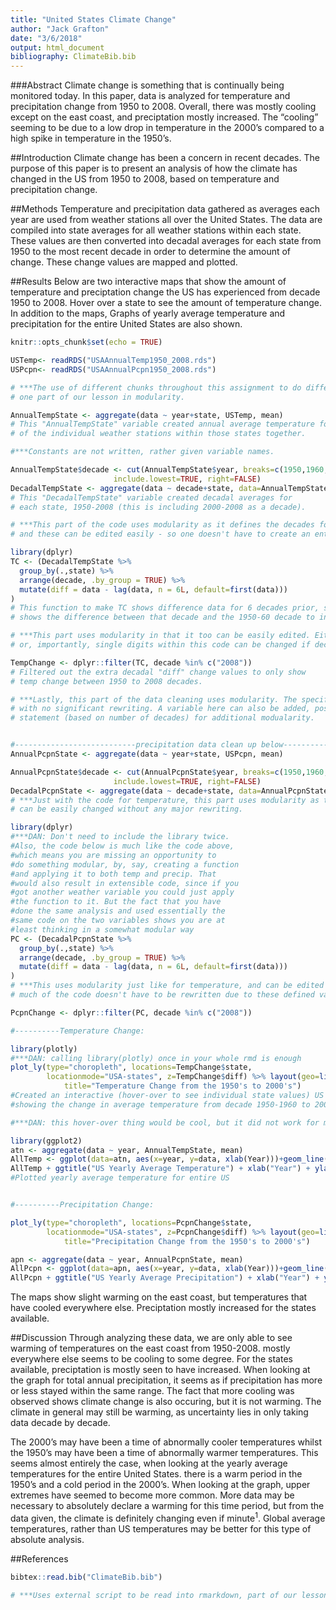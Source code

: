 ```yaml
---
title: "United States Climate Change"
author: "Jack Grafton"
date: "3/6/2018"
output: html_document
bibliography: ClimateBib.bib
---
```


<!--***DAN: Decenet use of Git in the sense that you have a few commits whch took place as you worked on the assignment. You could improve by making more informative commit messages (you used things like "commit2"). -->

<!--***DAN: Overall this shows some pretty sophisticated data manipulation, and is a well presented assignment, that addresses the question. So well done on what you did!

There are some indications of the beginning of modular thinking. But I took off two points for *skipping* the part of the assignment in which you were asked to insert comments in your code indicating where you had used some of the 10 rules of modularity (go back and reread the assignment pdf). As you know, the grade is based on effortfull completion of all parts of the assignment. You have certainly demonstrated enough effort overall. But you skipped one of the main parts of the assignment, so I cannot ignore that. I will allow you to go back and add in some comments indicating where you used some of the 10 rules of modularity, or where you could have, and then if you do that I wll give you back points. If you choose to do this, just revise your Rmd by adding the comments, and then push a revision to git and then let me know by email that you have done so and I will go back and have a look.-->



###Abstract
Climate change is something that is continually being monitored today. In this paper, data is analyzed for temperature and precipitation change from 1950 to 2008. Overall, there was mostly cooling except on the east coast, and preciptation mostly increased. The "cooling" seeming to be due to a low drop in temperature in the 2000's compared to a high spike in temperature in the 1950's. 


##Introduction
Climate change has been a concern in recent decades. The purpose of this paper is to present an analysis of how the climate has changed in the US from 1950 to 2008, based on temperature and precipitation change.

##Methods
Temperature and precipitation data gathered as averages each year are used from weather stations all over the United States. The data are compiled into state averages for all weather stations within each state. These values are then converted into decadal averages for each state from 1950 to the most recent decade in order to determine the amount of change. These change values are mapped and plotted.

##Results
Below are two interactive maps that show the amount of temperature and preciptation change the US has experienced from decade 1950 to 2008. Hover over a state to see the amount of temperature change. In addition to the maps, Graphs of yearly average temperature and precipitation for the entire United States are also shown.

```r
knitr::opts_chunk$set(echo = TRUE)
```

<!--***DAN:  I am glad to see chunk names, which helps with the modularity.-->


```r
USTemp<- readRDS("USAAnnualTemp1950_2008.rds")
USPcpn<- readRDS("USAAnnualPcpn1950_2008.rds")

# ***The use of different chunks throughout this assignment to do different tasks highlights
# one part of our lesson in modularity.
```


```r
AnnualTempState <- aggregate(data ~ year+state, USTemp, mean)
# This "AnnualTempState" variable created annual average temperature for each state by averaging all
# of the individual weather stations within those states together.

#***Constants are not written, rather given variable names.

AnnualTempState$decade <- cut(AnnualTempState$year, breaks=c(1950,1960,1970,1980,1990,2000,2008,2010), labels=c(1950,1960,1970,1980,1990,2000,2008), 
                       include.lowest=TRUE, right=FALSE)
DecadalTempState <- aggregate(data ~ decade+state, data=AnnualTempState, mean)
# This "DecadalTempState" variable created decadal averages for 
# each state, 1950-2008 (this is including 2000-2008 as a decade).

# ***This part of the code uses modularity as it defines the decades for the information output,
# and these can be edited easily - so one doesn't have to create an entire new variable.

library(dplyr)
TC <- (DecadalTempState %>%
  group_by(.,state) %>%
  arrange(decade, .by_group = TRUE) %>%
  mutate(diff = data - lag(data, n = 6L, default=first(data)))
)
# This function to make TC shows difference data for 6 decades prior, so on each 2000-08 value it
# shows the difference between that decade and the 1950-60 decade to indicate warming/cooling.

# ***This part uses modularity in that it too can be easily edited. Either it can be grouped differently
# or, importantly, single digits within this code can be changed if decades are added.

TempChange <- dplyr::filter(TC, decade %in% c("2008"))
# Filtered out the extra decadal "diff" change values to only show 
# temp change between 1950 to 2008 decades.

# ***Lastly, this part of the data cleaning uses modularity. The specified decade "2008" can be changed
# with no significant rewriting. A variable here can also be added, possibly, with a for and if 
# statement (based on number of decades) for additional modualarity.


#---------------------------precipitation data clean up below-----------------------------
AnnualPcpnState <- aggregate(data ~ year+state, USPcpn, mean)

AnnualPcpnState$decade <- cut(AnnualPcpnState$year, breaks=c(1950,1960,1970,1980,1990,2000,2008,2010), labels=c(1950,1960,1970,1980,1990,2000,2008), 
                       include.lowest=TRUE, right=FALSE)
DecadalPcpnState <- aggregate(data ~ decade+state, data=AnnualPcpnState, mean)
# ***Just with the code for temperature, this part uses modularity as the decades within the variable
# can be easily changed without any major rewriting.

library(dplyr)
#***DAN: Don't need to include the library twice.
#Also, the code below is much like the code above, 
#which means you are missing an opportunity to
#do something modular, by, say, creating a function
#and applying it to both temp and precip. That
#would also result in extensible code, since if you
#got another weather variable you could just apply
#the function to it. But the fact that you have 
#done the same analysis and used essentially the 
#same code on the two variables shows you are at 
#least thinking in a somewhat modular way
PC <- (DecadalPcpnState %>%
  group_by(.,state) %>%
  arrange(decade, .by_group = TRUE) %>%
  mutate(diff = data - lag(data, n = 6L, default=first(data)))
)
# ***This uses modularity just like for temperature, and can be edited easily for added decades and
# much of the code doesn't have to be rewritten due to these defined variables.

PcpnChange <- dplyr::filter(PC, decade %in% c("2008"))

```

```r
#----------Temperature Change:

library(plotly)
#***DAN: calling library(plotly) once in your whole rmd is enough
plot_ly(type="choropleth", locations=TempChange$state, 
        locationmode="USA-states", z=TempChange$diff) %>% layout(geo=list(scope="usa"), 
            title="Temperature Change from the 1950's to 2000's")
#Created an interactive (hover-over to see individual state values) US heatmap 
#showing the change in average temperature from decade 1950-1960 to 2000-2008

#***DAN: this hover-over thing would be cool, but it did not work for my pdf. Is it only for html? Anyway, credit for cool idea.

library(ggplot2)
atn <- aggregate(data ~ year, AnnualTempState, mean)
AllTemp <- ggplot(data=atn, aes(x=year, y=data, xlab(Year)))+geom_line(colour="red")
AllTemp + ggtitle("US Yearly Average Temperature") + xlab("Year") + ylab("Temperature")
#Plotted yearly average temperature for entire US


#----------Precipitation Change:

plot_ly(type="choropleth", locations=PcpnChange$state, 
        locationmode="USA-states", z=PcpnChange$diff) %>% layout(geo=list(scope="usa"), 
            title="Precipitation Change from the 1950's to 2000's")

apn <- aggregate(data ~ year, AnnualPcpnState, mean)
AllPcpn <- ggplot(data=apn, aes(x=year, y=data, xlab(Year)))+geom_line(colour="blue")
AllPcpn + ggtitle("US Yearly Average Precipitation") + xlab("Year") + ylab("Precipitation")

```

<!--***DAN: There are some quite-sophisticated data manipulations above, so well done on that.-->

The maps show slight warming on the east coast, but temperatures that have cooled everywhere else. Preciptation mostly increased for the states available.

##Discussion
Through analyzing these data, we are only able to see warming of temperatures on the east coast from 1950-2008. mostly everywhere else seems to be cooling to some degree. For the states available, preciptation is mostly seen to have increased. When looking at the graph for total annual precipitation, it seems as if precipitation has more or less stayed within the same range. The fact that more cooling was observed shows climate change is also occuring, but it is not warming. The climate in general may still be warming, as uncertainty lies in only taking data decade by decade. 

<!--***DAN: These results are similar to what I got when working with the provided data. Those data may have had something wrong with them, because I got quite a different answer (much more warming) after getting data using the api. -->

The 2000's may have been a time of abnormally cooler temperatures whilst the 1950's may have been a time of abnormally warmer temperatures. This seems almost entirely the case, when looking at the yearly average temperatures for the entire United States. there is a warm period in the 1950's and a cold period in the 2000's. When looking at the graph, upper extremes have seemed to become more common. More data may be necessary to absolutely declare a warming for this time period, but from the data given, the climate is definitely changing even if minute^1^. Global average temperatures, rather than US temperatures may be better for this type of absolute analysis. 

##References

```r

bibtex::read.bib("ClimateBib.bib")

# ***Uses external script to be read into rmarkdown, part of our lesson in advanced modularity.
```
